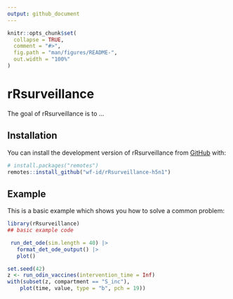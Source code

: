 ```yaml
---
output: github_document
---
```


<!-- README.md is generated from README.Rmd. Please edit that file -->

```r
knitr::opts_chunk$set(
  collapse = TRUE,
  comment = "#>",
  fig.path = "man/figures/README-",
  out.width = "100%"
)
```

# rRsurveillance

<!-- badges: start -->
<!-- badges: end -->

The goal of rRsurveillance is to ...

## Installation

You can install the development version of rRsurveillance from [GitHub](https://github.com/) with:

``` r
# install.packages("remotes")
remotes::install_github("wf-id/rRsurveillance-h5n1")
```

## Example

This is a basic example which shows you how to solve a common problem:

```r
library(rRsurveillance)
## basic example code

```

```r
 run_det_ode(sim.length = 40) |>
   format_det_ode_output() |>
   plot()
```

```r
set.seed(42)
z <- run_odin_vaccines(intervention_time = Inf)
with(subset(z, compartment == "S_inc"),
    plot(time, value, type = "b", pch = 19))
```
